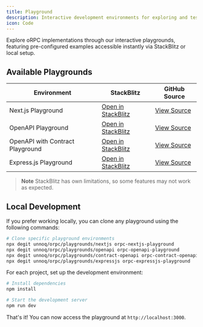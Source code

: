 ```yaml
---
title: Playground
description: Interactive development environments for exploring and testing oRPC functionality.
icon: Code
---
```


Explore oRPC implementations through our interactive playgrounds, 
featuring pre-configured examples accessible instantly via StackBlitz or local setup.

## Available Playgrounds

| Environment | StackBlitz | GitHub Source |
|------------|------------|---------------|
| Next.js Playground | [Open in StackBlitz](https://stackblitz.com/github/unnoq/orpc/tree/main/playgrounds/nextjs?file=src%2Fapp%2Fpage.tsx) | [View Source](https://github.com/unnoq/orpc/tree/main/playgrounds/nextjs/src/app/page.tsx) |
| OpenAPI Playground | [Open in StackBlitz](https://stackblitz.com/github/unnoq/orpc/tree/main/playgrounds/openapi?file=src%2Frouter%2Findex.ts) | [View Source](https://github.com/unnoq/orpc/tree/main/playgrounds/openapi/src/router/index.ts) |
| OpenAPI with Contract Playground | [Open in StackBlitz](https://stackblitz.com/github/unnoq/orpc/tree/main/playgrounds/contract-openapi?file=src%2Frouter%2Findex.ts) | [View Source](https://github.com/unnoq/orpc/tree/main/playgrounds/contract-openapi/src/router/index.ts) |
| Express.js Playground | [Open in StackBlitz](https://stackblitz.com/github/unnoq/orpc/tree/main/playgrounds/expressjs?file=src%2Frouter%2Findex.ts) | [View Source](https://github.com/unnoq/orpc/tree/main/playgrounds/expressjs/src/router/index.ts) |

> **Note**
> StackBlitz has own limitations, so some features may not work as expected.

## Local Development

If you prefer working locally, you can clone any playground using the following commands:

```bash
# Clone specific playground environments
npx degit unnoq/orpc/playgrounds/nextjs orpc-nextjs-playground
npx degit unnoq/orpc/playgrounds/openapi orpc-openapi-playground
npx degit unnoq/orpc/playgrounds/contract-openapi orpc-contract-openapi-playground
npx degit unnoq/orpc/playgrounds/expressjs orpc-expressjs-playground
```

For each project, set up the development environment:

```bash
# Install dependencies
npm install

# Start the development server
npm run dev
```

That's it! You can now access the playground at `http://localhost:3000`.

